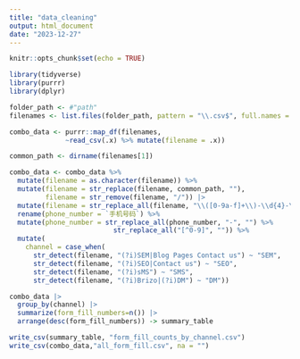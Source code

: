 ```yaml
---
title: "data_cleaning"
output: html_document
date: "2023-12-27"
---
```


```r
knitr::opts_chunk$set(echo = TRUE)
```

```r
library(tidyverse)
library(purrr)
library(dplyr)

```

```r
folder_path <- #"path"
filenames <- list.files(folder_path, pattern = "\\.csv$", full.names = TRUE)

combo_data <- purrr::map_df(filenames, 
              ~read_csv(.x) %>% mutate(filename = .x))
```


```r


common_path <- dirname(filenames[1])

combo_data <- combo_data %>%
  mutate(filename = as.character(filename)) %>%
  mutate(filename = str_replace(filename, common_path, ""),
         filename = str_remove(filename, "/")) |> 
  mutate(filename = str_replace_all(filename, "\\([0-9a-f]+\\)-\\d{4}-\\d{2}-\\d{2}\\.csv", "")) %>%
  rename(phone_number = `手机号码`) %>%
  mutate(phone_number = str_replace_all(phone_number, "-", "") %>% 
                          str_replace_all("[^0-9]", "")) %>% 
  mutate(
    channel = case_when(
      str_detect(filename, "(?i)SEM|Blog Pages Contact us") ~ "SEM",
      str_detect(filename, "(?i)SEO|Contact us") ~ "SEO",
      str_detect(filename, "(?i)sMS") ~ "SMS",
      str_detect(filename, "(?i)Brizo|(?i)DM") ~ "DM"))
```


```r
combo_data |> 
  group_by(channel) |> 
  summarize(form_fill_numbers=n()) |> 
  arrange(desc(form_fill_numbers)) -> summary_table

write_csv(summary_table, "form_fill_counts_by_channel.csv")
write_csv(combo_data,"all_form_fill.csv", na = "")
```